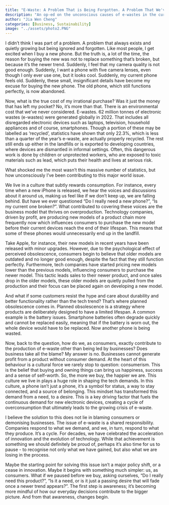 ```yaml
---
title: "E-Waste: A Problem That is Being Forgotten. A Problem That We've All Contributed To"
description: "An op-ed on the unconscious causes of e-wastes in the current century."
author: "Jia Wen Cheng"
categories: [Business, Sustainability]
image: "../assets/photo2.PNG"
---
```




I didn’t think I was part of a problem. A problem that always exists and quietly growing but being ignored and forgotten. Like most people, I get excited when I buy a new phone. But the truth is, a lot of the time, the reason for buying the new was not to replace something that’s broken, but because it’s the newer trend. Suddenly, I feel that my camera quality is not good enough. Suddenly, I want a phone with five camera lenses, even though I only ever use one, but it looks cool. Suddenly, my current phone feels old. Suddenly, these small, insignificant details have become my excuse for buying the new phone. The old phone, which still functions perfectly, is now abandoned. 


Now, what is the true cost of my irrational purchase? Was it just the money that has left my pocket? No, it’s more than that. There is an environmental cost that we’ve never considered. E-wastes. 62 million tonnes of electronic wastes (e-wastes) were generated globally in 2022. That includes all disregarded electronic devices such as laptops, television, household appliances and of course, smartphones. Though a portion of these may be labelled as ‘recycled’, statistics have shown that only 22.3%, which is less than a quarter of the year’s e-waste, are actually properly recycled. The rest still ends up either in the landfills or is exported to developing countries, where devices are dismantled in informal settings. Often, this dangerous work is done by children or unprotected workers, who are exposed to toxic materials such as lead, which puts their health and lives at serious risk.


What shocked me the most wasn’t this massive number of statistics, but how unconsciously I’ve been contributing to this major world issue.


We live in a culture that subtly rewards consumption. For instance, every time when a new iPhone is released, we hear the voices and discussions about it around us, making us feel like if we don’t keep up, we are falling behind. But have we ever questioned “Do I really need a new phone?”, “Is my current one broken?”. What contributed to covering these voices are the business model that thrives on overproduction. Technology companies, driven by profit, are producing new models of a product chain more frequently now which influences consumers to purchase the new model before their current devices reach the end of their lifespan. This means that some of these phones would unnecessarily end up in the landfill. 

Take Apple, for instance, their new models in recent years have been released with minor upgrades. However, due to the psychological effect of perceived obsolescence, consumers begin to believe that older models are outdated and no longer good enough, despite the fact that they still function perfectly. Furthermore, tech companies have started pricing new models lower than the previous models, influencing consumers to purchase the newer model. This tactic leads sales to their newer product, and once sales drop in the older models, these older models are quietly pulled from the production and their focus can be placed again on developing a new model.


And what if some customers resist the hype and care about durability and better functionality rather than the tech trend? That’s where planned obsolescence comes in. Planned obsolescence is a strategy where products are deliberately designed to have a limited lifespan. A common example is the battery issues. Smartphone batteries often degrade quickly and cannot be replaced easily, meaning that if the battery is worn out, the whole device would have to be replaced. Now another phone is being wasted.


Now, back to the question, how do we, as consumers, exactly contribute to the production of e-waste other than being led by businesses? Does business take all the blame? My answer is no. Businesses cannot generate profit from a product without consumer demand. At the heart of this behaviour is a cultural force we rarely stop to question: consumerism. This is the belief that buying and owning things can bring us happiness, success and a sense of self-worth. So, the more we buy, the happier we are. This culture we live in plays a huge role in shaping the tech demands. In this culture, a phone isn’t just a phone, it’s a symbol for status, a way to stay connected, and a source of belonging. This mindset has transformed this demand from a need, to a desire. This is a key driving factor that fuels the continuous demand for new electronic devices, creating a cycle of overconsumption that ultimately leads to the growing crisis of e-waste.


I believe the solution to this does not lie in blaming consumers or demonising businesses. The issue of e-waste is a shared responsibility. Companies respond to what we demand, and we, in turn, respond to what they produce. It’s a cycle. For decades, we have celebrated the acceleration of innovation and the evolution of technology. While that achievement is something we should definitely be proud of, perhaps it’s also time for us to pause - to recognise not only what we have gained, but also what we are losing in the process.


Maybe the starting point for solving this issue isn’t a major policy shift, or a cease in innovation. Maybe it begins with something much simpler: us, as consumers. What if we paused before we buy, asking ourselves, “Do I really need this product?”, “Is it a need, or is it just a passing desire that will fade once a newer trend appears?”. The first step is awareness; it’s becoming more mindful of how our everyday decisions contribute to the bigger picture. And from that awareness, changes begin.
